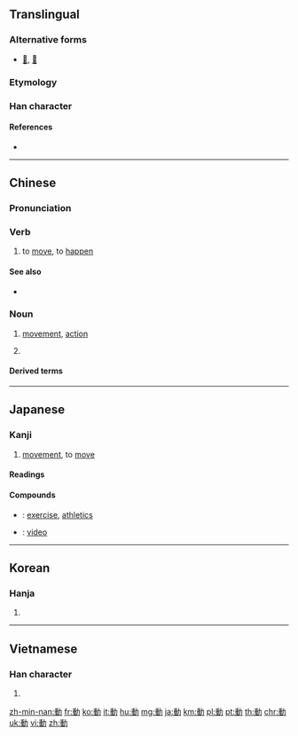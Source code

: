 {{also|动|働|重力}}
==Translingual==

===Alternative forms===
* [[𨔝]], [[㣫]]

===Etymology===
{{Han compound|重|力|c1=p|c2=s|t2=strength|ls=psc}}

===Han character===
{{Han char|rn=19|rad=力|as=09|sn=11|four=24127|canj=HGKS|ids=⿰重力}}

====References====
* {{Han ref|kx=0148.140|dkj=02390|dj=0333.240|hdz=10375.060|uh=52D5|ud=21205|bh=B0CA|bd=45258}}

----

==Chinese==
{{zh-forms|s=动}}

===Pronunciation===
{{zh-pron
|m=dòng
|c=dung6
|h=pfs=thûng
|md=
|mn=tāng/tōng
|w=
|mc=y
|oc=y
|cat=n,v
}}

===Verb===
{{zh-verb}}

# to [[move]], to [[happen]]

====See also====
* {{qualifier|Cantonese}} {{zh-l|喐|tr=juk1}}

===Noun===
{{zh-noun}}

# [[movement]], [[action]]
# {{lb|zh|grammar}} {{zh-abbrev|動詞|[[verb]]}}

====Derived terms====
{{der3
|{{zh-l|動不動}}
|{{zh-l|動不得}}
|{{zh-l|動亂}}
|{{zh-l|動人|dòngrén|moving, touching}}
|{{zh-l|動人心弦}}
|{{zh-l|動作|dòngzuò|action, movement, motion}}
|{{zh-l|動作片}}
|{{zh-l|動兵}}
|{{zh-l|動刑}}
|{{zh-l|動力}}
|{{zh-l|動力學}}
|{{zh-l|動力機}}
|{{zh-l|動勁兒}}
|{{zh-l|動口}}
|{{zh-l|動向}}
|{{zh-l|動員|dòngyuán|to mobilise}}
|{{zh-l|動問|dòngwèn|to query}}
|{{zh-l|動嘴}}
|{{zh-l|動土}}
|{{zh-l|動工}}
|{{zh-l|動彈}}
|{{zh-l|動心}}
|{{zh-l|動心眼兒}}
|{{zh-l|動念}}
|{{zh-l|動怒}}
|{{zh-l|動情}}
|{{zh-l|動感}}
|{{zh-l|動態}}
|{{zh-l|動態助詞}}
|{{zh-l|動手|dòngshǒu|to touch/hit/get to work}}
|{{zh-l|動手動腳}}
|{{zh-l|動手術}}
|{{zh-l|動換}}
|{{zh-l|動搖}}
|{{zh-l|動支}}
|{{zh-l|動機|dòngjī|motive, intention}}
|{{zh-l|動武}}
|{{zh-l|動氣}}
|{{zh-l|動滑輪}}
|{{zh-l|動火}}, {{zh-l|動火兒}}
|{{zh-l|動物|dòngwù|animal}}
|{{zh-l|動物園|dòngwùyuán|zoo}}
|{{zh-l|動物學|dòngwùxué|zoology}}
|{{zh-l|動物油}}
|{{zh-l|動物澱粉}}
|{{zh-l|動物纖維}}
|{{zh-l|動產}}
|{{zh-l|動用}}
|{{zh-l|動畫}}
|{{zh-l|動畫片}}
|{{zh-l|動畫片兒}}
|{{zh-l|動目}}
|{{zh-l|動窩}}, {{zh-l|動窩兒}}
|{{zh-l|動筆}}
|{{zh-l|動粗}}
|{{zh-l|動聽}}
|{{zh-l|動肝火}}
|{{zh-l|動能}}
|{{zh-l|動脈|dòngmài|artery}}
|{{zh-l|動脈硬化}}
|{{zh-l|動脈輸血}}
|{{zh-l|動腦筋}}
|{{zh-l|動蕩|dòngdàng|turbulent, unrest}}
|{{zh-l|動詞|dòngcí|verb}}
|{{zh-l|動議}}
|{{zh-l|動身|dòngshēn|to start, to set out}}
|{{zh-l|動輒}}
|{{zh-l|動輪}}
|{{zh-l|動轉}}
|{{zh-l|動量}}
|{{zh-l|動量詞}}
|{{zh-l|動電學}}
|{{zh-l|動靜|dòngjìng|movement, activity}}
|{{zh-l|動響}}
|{{zh-l|動魄驚心}}
}}

----

==Japanese==

===Kanji===
{{ja-kanji|grade=3|rs=力09}}

# [[movement]], to [[move]]

====Readings====
{{ja-readings
|goon=[[ずう]] (zū)
|kanon=[[とう]] (tō)
|kanyoon=[[どう]] (dō)
|kun=[[うごく]] ([[動く]], ugoku), [[うごかす]] ([[動かす]], ugokasu), [[うごき]] ([[動き]], ugoki)
|nanori=[[るぎ]] (rugi)
}}

====Compounds====
{{der-top|Compounds}}
* {{ja-r|運動|うんどう}}: [[exercise]], [[athletics]]
* {{ja-r|動画|どうが}}: [[video]]
{{der-bottom}}

----

==Korean==

===Hanja===
{{ko-hanja|hangeul=[[동]]|eumhun=움직일|rv=dong|mr=tong}}

# {{defn|lang=ko|sort=力09}}

----

==Vietnamese==

===Han character===
{{vi-hantu|[[động]], [[đụng]]|rs=力09}}

# {{defn|lang=vi|sort=力09}}

[[zh-min-nan:動]]
[[fr:動]]
[[ko:動]]
[[it:動]]
[[hu:動]]
[[mg:動]]
[[ja:動]]
[[km:動]]
[[pl:動]]
[[pt:動]]
[[th:動]]
[[chr:動]]
[[uk:動]]
[[vi:動]]
[[zh:動]]